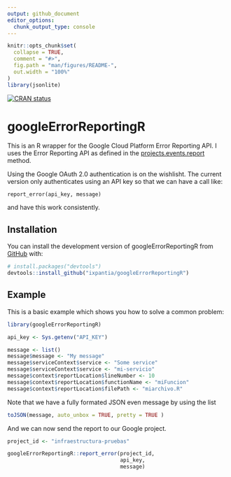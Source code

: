 ```yaml
---
output: github_document
editor_options: 
  chunk_output_type: console
---
```


<!-- README.md is generated from README.Rmd. Please edit that file -->

```r
knitr::opts_chunk$set(
  collapse = TRUE,
  comment = "#>",
  fig.path = "man/figures/README-",
  out.width = "100%"
)
library(jsonlite)
```


<!-- badges: start -->
[![CRAN status](https://www.r-pkg.org/badges/version/ixplorer)](https://cran.r-project.org/package=googleErrorReportingR)
<!-- badges: end -->

# googleErrorReportingR
This is an R wrapper for the Google Cloud Platform Error Reporting API. I uses the Error Reporting API as defined in the [projects.events.report](https://cloud.google.com/error-reporting/reference/rest/v1beta1/projects.events/report) method.

Using the Google OAuth 2.0 authentication is on the wishlisht. The current version only authenticates using an API key so that we can have a call like:

    report_error(api_key, message)

and have this work consistently.

## Installation

You can install the development version of googleErrorReportingR from [GitHub](https://github.com/) with:

``` r
# install.packages("devtools")
devtools::install_github("ixpantia/googleErrorReportingR")
```

## Example

This is a basic example which shows you how to solve a common problem:

```r
library(googleErrorReportingR)

api_key <- Sys.getenv("API_KEY")

message <- list()
message$message <- "My message"
message$serviceContext$service <- "Some service"
message$serviceContext$service <- "mi-servicio"
message$context$reportLocation$lineNumber <- 10
message$context$reportLocation$functionName <- "miFuncion"
message$context$reportLocation$filePath <- "miarchivo.R"
```

Note that we have a fully formated JSON even message by using the list

```r
toJSON(message, auto_unbox = TRUE, pretty = TRUE )
```

And we can now send the report to our Google project.

```r
project_id <- "infraestructura-pruebas"

googleErrorReportingR::report_error(project_id,
                                    api_key,
                                    message)
```
